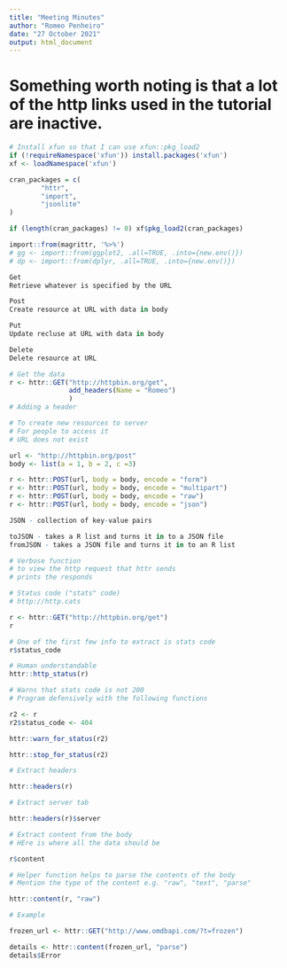 ```yaml
---
title: "Meeting Minutes"
author: "Romeo Penheiro"
date: "27 October 2021"
output: html_document
---
```


# Something worth noting is that a lot of the http links used in the tutorial are inactive.

```r
# Install xfun so that I can use xfun::pkg_load2
if (!requireNamespace('xfun')) install.packages('xfun')
xf <- loadNamespace('xfun')

cran_packages = c(
        "httr",
        "import",
        "jsonlite"
)

if (length(cran_packages) != 0) xf$pkg_load2(cran_packages)

import::from(magrittr, '%>%')
# gg <- import::from(ggplot2, .all=TRUE, .into={new.env()})
# dp <- import::from(dplyr, .all=TRUE, .into={new.env()})
```

```r
Get
Retrieve whatever is specified by the URL

Post
Create resource at URL with data in body

Put
Update recluse at URL with data in body

Delete
Delete resource at URL


```


```r
# Get the data
r <- httr::GET("http://httpbin.org/get",
               add_headers(Name = "Romeo")
               ) 
# Adding a header
```

```r
# To create new resources to server
# For people to access it
# URL does not exist

url <- "http://httpbin.org/post"
body <- list(a = 1, b = 2, c =3)

r <- httr::POST(url, body = body, encode = "form")
r <- httr::POST(url, body = body, encode = "multipart")
r <- httr::POST(url, body = body, encode = "raw")
r <- httr::POST(url, body = body, encode = "json")


```


```r
JSON - collection of key-value pairs

toJSON - takes a R list and turns it in to a JSON file
fromJSON - takes a JSON file and turns it in to an R list

```

```r
# Verbose function
# to view the http request that httr sends
# prints the responds

```

```r
# Status code ("stats" code)
# http://http.cats


```

```r
r <- httr::GET("http://httpbin.org/get")
r
```

```r
# One of the first few info to extract is stats code
r$status_code

# Human understandable
httr::http_status(r) 
```

```r
# Warns that stats code is not 200
# Program defensively with the following functions

r2 <- r
r2$status_code <- 404

httr::warn_for_status(r2)

httr::stop_for_status(r2)

```


```r
# Extract headers

httr::headers(r)
```

```r
# Extract server tab

httr::headers(r)$server
```

```r
# Extract content from the body 
# HEre is where all the data should be

r$content
```


```r
# Helper function helps to parse the contents of the body
# Mention the type of the content e.g. "raw", "text", "parse"

httr::content(r, "raw")

```


```r
# Example

frozen_url <- httr::GET("http://www.omdbapi.com/?t=frozen")

```

```r
details <- httr::content(frozen_url, "parse")
details$Error
```

